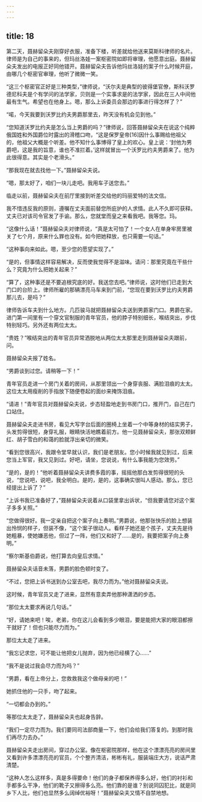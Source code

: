 ```yaml
---
---
---
```

title: 18
---




第二天，聂赫留朵夫刚穿好衣服，准备下楼，听差就给他送来莫斯科律师的名片。律师是为自己的事来的，但玛丝洛娃一案枢密院如即将审理，他愿意出庭。聂赫留朵夫发出的电报正好同他错开。聂赫留朵夫告诉他玛丝洛娃的案子什么时候开庭，由哪几个枢密官审理，他听了微微一笑。

“这三个枢密官正好是三种类型，”律师说，“沃尔夫是典型的彼得堡官僚，斯科沃罗德尼科夫是个有学问的法学家，贝则是一个实事求是的法学家，因此在三人中间他最有生气。希望也在他身上。嗯，那么上诉委员会那边的事进行得怎样了？”

“喏，今天我要到沃罗比约夫男爵那里去，昨天没有机会见到他。”

“您知道沃罗比约夫是怎么当上男爵的吗？”律师说，回答聂赫留朵夫在说这个纯粹俄国姓和外国爵位时露出的滑稽口吻，“这是保罗皇帝[16]因什么事赐给他祖父的，他祖父大概是个听差。他不知什么事博得了皇上的欢心。皇上说：‘封他为男爵吧，这是我的旨意，谁也不准拦着。’这样就冒出一个沃罗比约夫男爵来了。他为此很得意。其实是个老滑头。”

“那我现在就去找他一下。”聂赫留朵夫说。

“嗯，那太好了，咱们一块儿走吧。我用车子送您去。”

临走以前，聂赫留朵夫在前厅里接到听差交给他的玛丽爱特的法文信。

我不惜违反我的原则，遵嘱在丈夫面前替您所庇护的人求情。此人不久即可获释。丈夫已对该司令官发了手谕。那么，您就堂而皇之来看我吧。我等您。玛。

“这像什么话！”聂赫留朵夫对律师说，“真是太可怕了！一个女人在单身牢房里被关了七个月，原来什么罪也没有。如今把她释放，也只需要一句话。”

“这种事向来如此。嗯，至少您的愿望实现了。”

“是的，但事情这样容易解决，反而使我觉得不是滋味。请问：那里究竟在干些什么？究竟为什么把她关起来？”

“算了，这种事还是不要追根究底的好。我送您去吧。”律师说，这时他们已走到大门口的台阶上。律师所雇的那辆漂亮马车来到门前，“您现在要到沃罗比约夫男爵那儿去，是吗？”

律师告诉车夫到什么地方。几匹骏马就把聂赫留朵夫送到男爵家门口。男爵在家。进门第一间里有一个穿文官制服的青年官员，他的脖子特别细长，喉结突出，步伐特别轻巧。另外还有两位太太。

“贵姓？”喉结突出的青年官员异常洒脱地从两位太太那里走到聂赫留朵夫跟前，问。

聂赫留朵夫报了姓名。

“男爵谈到过您。请稍等一下！”

青年官员走进一个房门关着的房间，从那里领出一个身穿丧服、满脸泪痕的太太。这位太太用瘦削的手指放下随便卷起的面纱来掩饰泪痕。

“请进！”青年官员对聂赫留朵夫说，步态轻盈地走到书房门口，推开门，自己在门口站住。

聂赫留朵夫走进书房，看见大写字台后面的圈椅上坐着一个中等身材的结实男子，头发剪得很短，身穿礼服，眼睛快活地瞧着前方。他一见聂赫留朵夫，那张双颊鲜红、胡子雪白的和蔼的脸就浮出亲切的微笑。

“看到您很高兴，我跟令堂早就认识，我们是老朋友。您小时候我就见到过，后来您当上军官，我又见到过。好吧，请坐，您说说，有什么事我能为您效劳。”

“是的，是的！”他听着聂赫留朵夫讲费多霞的事，摇摇他那白发剪得很短的头说，“您说吧，说吧，我全明白。是的，是的，这事确实很叫人感动。那么，您已经提出上诉了？”

“上诉书我已准备好了，”聂赫留朵夫说着从口袋里拿出诉状，“但我要请您对这个案子多多关照。”

“您做得很好。我一定亲自把这个案子向上奏明。”男爵说，他那张快乐的脸上想装出怜悯的样子，但装不像，“这个案子很动人。看样子她还是个孩子，丈夫先是待她粗暴，使她嫌恶他，但过了一阵，他们又和好了……是的，我要把案子向上奏明。”

“察尔斯基伯爵说，他打算去向皇后求情。”

聂赫留朵夫话音未落，男爵的脸色顿时变了。

“不过，您把上诉书送到办公室去吧，我尽力而为。”他对聂赫留朵夫说。

这时候，青年官员又走了进来，显然有意卖弄他那种潇洒的步态。

“那位太太要求再说几句话。”

“好，请她来吧！唉，老弟，你在这儿会看到多少眼泪，要是能把大家的眼泪都擦干就好了！但也只能尽力而为。”

那位太太走了进来。

“我忘记求您，可不能让他把女儿抛弃，因为他已经横了心……”

“我不是说过我会尽力而为吗？”

“男爵，看在上帝分上，您救救我这个做母亲的吧！”

她抓住他的一只手，吻了起来。

“一切都会办到的。”

等那位太太走了，聂赫留朵夫也起身告辞。

“我们一定尽力而为。我们要同司法部商量一下，他们会给我们答复的。到那时我们再尽力去办。”

聂赫留朵夫走出房间，穿过办公室。像在枢密院那样，他在这个漂漂亮亮的房间里又看到许多漂漂亮亮的官员，个个整齐清洁，彬彬有礼，服装端庄大方，说话严肃清楚。

“这种人怎么这样多，真是多得要命！他们的身子都保养得多么好，他们的衬衫和手都多么干净，他们的靴子又擦得多么亮。他们靠的是谁？别说同囚犯比，就是同乡下人比，他们也显然多么阔绰优裕呀！”聂赫留朵夫又情不自禁地想。
